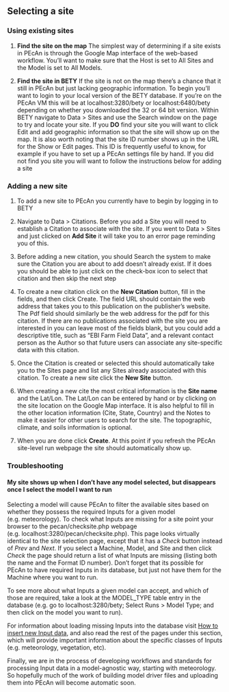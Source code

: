 ## Selecting a site

### Using existing sites

1. **Find the site on the map** The simplest way of determining if a site exists in PEcAn is through the Google Map interface of the web-based workflow. You'll want to make sure that the Host is set to All Sites and the Model is set to All Models. 

2. **Find the site in BETY** If the site is not on the map there's a chance that it still in PEcAn but just lacking geographic information. To begin you'll want to login to your local version of the BETY database. If you're on the PEcAn VM this will be at localhost:3280/bety or localhost:6480/bety depending on whether you downloaded the 32 or 64 bit version.  Within BETY navigate to Data > Sites and use the Search window on the page to try and locate your site. If you **DO** find your site you will want to click Edit and add geographic information so that the site will show up on the map. It is also worth noting that the site ID number shows up in the URL for the Show or Edit pages. This ID is frequently useful to know, for example if you have to set up a PEcAn settings file by hand. If you did not find you site you will want to follow the instructions below for adding a site

### Adding a new site

1. To add a new site to PEcAn you currently have to begin by logging in to BETY

2. Navigate to Data > Citations. Before you add a Site you will need to establish a Citation to associate with the site. If you went to Data > Sites and just clicked on **Add Site** it will take you to an error page reminding you of this.

3. Before adding a new citation, you should Search the system to make sure the Citation you are about to add doesn't already exist. If it does you should be able to just click on the check-box icon to select that citation and then skip the next step

4. To create a new citation click on the **New Citation** button, fill in the fields, and then click Create. The field URL should contain the web address that takes you to this publication on the publisher's website. The Pdf field should similarly be the web address for the pdf for this citation.  If there are no publications associated with the site you are interested in you can leave most of the fields blank, but you could add a descriptive title, such as "EBI Farm Field Data", and a relevant contact person as the Author so that future users can associate any site-specific data with this citation.

5. Once the Citation is created or selected this should automatically take you to the Sites page and list any Sites already associated with this citation. To create a new site click the **New Site** button.

6. When creating a new cite the most critical information is the **Site name** and the Lat/Lon. The Lat/Lon can be entered by hand or by clicking on the site location on the Google Map interface. It is also helpful to fill in the other location information (Cite, State, Country) and the Notes to make it easier for other users to search for the site. The topographic, climate, and soils information is optional.

7. When you are done click **Create**. At this point if you refresh the PEcAn site-level run webpage the site should automatically show up.

### Troubleshooting

#### My site shows up when I don't have any model selected, but disappears once I select the model I want to run

Selecting a model will cause PEcAn to filter the available sites based on whether they possess the required Inputs for a given model (e.g. meteorology). To check what Inputs are missing for a site point your browser to the pecan/checksite.php webpage (e.g. localhost:3280/pecan/checksite.php). This page looks virtually identical to the site selection page, except that it has a *Check* button instead of *Prev* and *Next*. If you select a Machine, Model, and Site and then click *Check* the page should return a list of what Inputs are missing (listing both the name and the Format ID number). Don't forget that its possible for PEcAn to have required Inputs in its database, but just not have them for the Machine where you want to run.

To see more about what Inputs a given model can accept, and which of those are required, take a look at the MODEL_TYPE table entry in the database (e.g. go to localhost:3280/bety; Select Runs > Model Type; and then click on the model you want to run).

For information about loading missing Inputs into the database visit [How to insert new Input data](/../../How-to-insert-new-Input-data.md), and also read the rest of the pages under this section, which will provide important information about the specific classes of Inputs (e.g. meteorology, vegetation, etc).

Finally, we are in the process of developing workflows and standards for processing Input data in a model-agnostic way, starting with meteorology. So hopefully much of the work of building model driver files and uploading them into PEcAn will become automatic soon.
